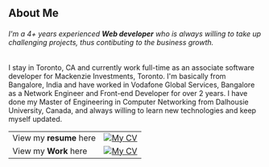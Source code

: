 ## About Me

###### I'm a 4+ years experienced **Web developer** who is always willing to take up challenging projects, thus contibuting to the business growth.

I stay in Toronto, CA and currently work full-time as an associate software developer for Mackenzie Investments, Toronto. I'm basically from Bangalore, India and have worked in Vodafone Global Services, Bangalore as a Network Engineer and Front-end Developer for over 2 years. I have done my Master of Engineering in Computer Networking from Dalhousie University, Canada, and always willing to learn new technologies and keep myself updated.

|                         |                                                                                                                  |
| ----------------------- | ---------------------------------------------------------------------------------------------------------------- |
| View my **resume** here | [![My CV](icons8-cv-48.png)](https://drive.google.com/file/d/14Oo3MnrU13FUSmmP_yeDBROkORH8kjzL/view?usp=sharing) |
| View my **Work** here   | [![My CV](icons8-git-48.png)](https://github.com/sandeep194920)                                                  |
